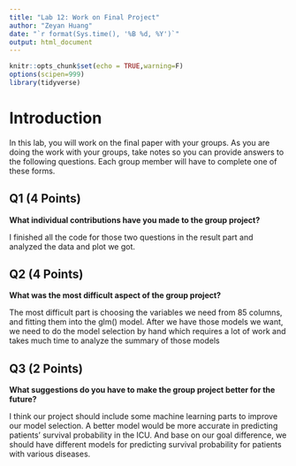 ```yaml
---
title: "Lab 12: Work on Final Project"
author: "Zeyan Huang"
date: "`r format(Sys.time(), '%B %d, %Y')`"
output: html_document
---
```


```r
knitr::opts_chunk$set(echo = TRUE,warning=F)
options(scipen=999)
library(tidyverse)
```

# Introduction

In this lab, you will work on the final paper with your groups. As you are doing the work with your groups, take notes so you can provide answers to the following questions. Each group member will have to complete one of these forms.

## Q1 (4 Points)

**What individual contributions have you made to the group project?**

I finished all the code for those two questions in the result part and analyzed the data and plot we got.

## Q2 (4 Points)

**What was the most difficult aspect of the group project?**

The most difficult part is choosing the variables we need from 85 columns, and fitting them into the glm() model. After we have those models we want, we need to do the model selection by hand which requires a lot of work and takes much time to analyze the summary of those models

## Q3 (2 Points)

**What suggestions do you have to make the group project better for the future?**

I think our project should include some machine learning parts to improve our model selection. A better model would be more accurate in predicting patients' survival probability in the ICU. And base on our goal difference, we should have different models for predicting survival probability for patients with various diseases.

